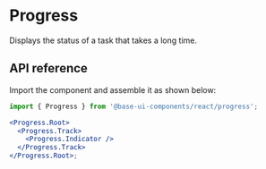 # Progress

<Subtitle>Displays the status of a task that takes a long time.</Subtitle>
<Meta
  name="description"
  content="A high-quality, unstyled React progress bar component that displays the status of a task that takes a long time."
/>

<Demo path="./demos/hero" />

## API reference

Import the component and assemble it as shown below:

```jsx title="Anatomy"
import { Progress } from '@base-ui-components/react/progress';

<Progress.Root>
  <Progress.Track>
    <Progress.Indicator />
  </Progress.Track>
</Progress.Root>;
```

<Reference component="Progress" parts="Root, Track, Indicator" />
